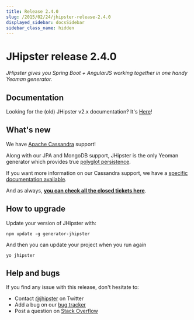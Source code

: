 ```yaml
---
title: Release 2.4.0
slug: /2015/02/24/jhipster-release-2.4.0
displayed_sidebar: docsSidebar
sidebar_class_name: hidden
---
```


JHipster release 2.4.0
==================

*JHipster gives you Spring Boot + AngularJS working together in one handy Yeoman generator.*

Documentation
----------

Looking for the (old) JHipster v2.x documentation? It's [Here](/documentation-archive)!

What's new
----------

We have [Apache Cassandra](http://cassandra.apache.org/) support!

Along with our JPA and MongoDB support, JHipster is the only Yeoman generator which provides true [polyglot persistence](http://martinfowler.com/bliki/PolyglotPersistence.html).

If you want more information on our Cassandra support, we have a [specific documentation available](/using-cassandra/).

And as always, __[you can check all the closed tickets here](https://github.com/jhipster/generator-jhipster/issues?q=milestone%3A2.4.0+is%3Aclosed)__.

How to upgrade
------------

Update your version of JHipster with:

```
npm update -g generator-jhipster
```

And then you can update your project when you run again

```
yo jhipster
```

Help and bugs
--------------

If you find any issue with this release, don't hesitate to:

- Contact [@jhipster](https://twitter.com/jhipster) on Twitter
- Add a bug on our [bug tracker](https://github.com/jhipster/generator-jhipster/issues?state=open)
- Post a question on [Stack Overflow](http://stackoverflow.com/tags/jhipster/info)
